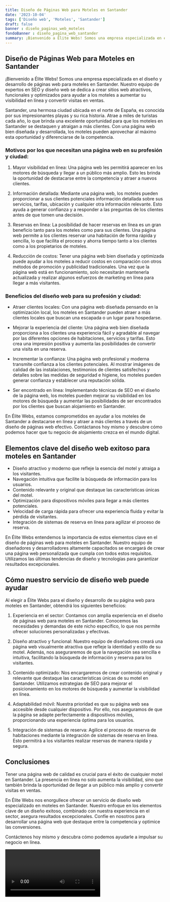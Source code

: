 ```yaml
---
title: Diseño de Páginas Web para Moteles en Santander
date: '2023-10-04'
tags: ['Diseño web', 'Moteles', 'Santander']
draft: false
banner : diseño_paginas_web_moteles
fondoBanner : diseño_pagina_web_santander
summary: ¡Bienvenido a Élite Webs! Somos una empresa especializada en el diseño y desarrollo de páginas web para moteles en Santander. Nuestro equipo de expertos en SEO y diseño web se dedica a crear sitios web atractivos, funcionales y optimizados para ayudar a los moteles a aumentar su visibilidad en línea y convertir visitas en ventas.
---
```


## Diseño de Páginas Web para Moteles en Santander

¡Bienvenido a Élite Webs! Somos una empresa especializada en el diseño y desarrollo de páginas web para moteles en Santander. Nuestro equipo de expertos en SEO y diseño web se dedica a crear sitios web atractivos, funcionales y optimizados para ayudar a los moteles a aumentar su visibilidad en línea y convertir visitas en ventas.

Santander, una hermosa ciudad ubicada en el norte de España, es conocida por sus impresionantes playas y su rica historia. Atrae a miles de turistas cada año, lo que brinda una excelente oportunidad para que los moteles en Santander se destaquen y atraigan a más clientes. Con una página web bien diseñada y desarrollada, los moteles pueden aprovechar al máximo esta oportunidad y diferenciarse de la competencia.

### Motivos por los que necesitan una página web en su profesión y ciudad:

1. Mayor visibilidad en línea: Una página web les permitirá aparecer en los motores de búsqueda y llegar a un público más amplio. Esto les brinda la oportunidad de destacarse entre la competencia y atraer a nuevos clientes.

2. Información detallada: Mediante una página web, los moteles pueden proporcionar a sus clientes potenciales información detallada sobre sus servicios, tarifas, ubicación y cualquier otra información relevante. Esto ayuda a generar confianza y a responder a las preguntas de los clientes antes de que tomen una decisión.

3. Reservas en línea: La posibilidad de hacer reservas en línea es un gran beneficio tanto para los moteles como para sus clientes. Una página web permite a los clientes reservar una habitación de forma rápida y sencilla, lo que facilita el proceso y ahorra tiempo tanto a los clientes como a los propietarios de moteles.

4. Reducción de costos: Tener una página web bien diseñada y optimizada puede ayudar a los moteles a reducir costos en comparación con otros métodos de promoción y publicidad tradicionales. Una vez que la página web está en funcionamiento, solo necesitarán mantenerla actualizada y realizar algunos esfuerzos de marketing en línea para llegar a más visitantes.

### Beneficios del diseño web para su profesión y ciudad:

- Atraer clientes locales: Con una página web diseñada pensando en la optimización local, los moteles en Santander pueden atraer a más clientes locales que buscan una escapada o un lugar para hospedarse.

- Mejorar la experiencia del cliente: Una página web bien diseñada proporciona a los clientes una experiencia fácil y agradable al navegar por las diferentes opciones de habitaciones, servicios y tarifas. Esto crea una impresión positiva y aumenta las posibilidades de convertir una visita en una reserva.

- Incrementar la confianza: Una página web profesional y moderna transmite confianza a los clientes potenciales. Al mostrar imágenes de calidad de las instalaciones, testimonios de clientes satisfechos y detalles sobre las medidas de seguridad e higiene, los moteles pueden generar confianza y establecer una reputación sólida.

- Ser encontrado en línea: Implementando técnicas de SEO en el diseño de la página web, los moteles pueden mejorar su visibilidad en los motores de búsqueda y aumentar las posibilidades de ser encontrados por los clientes que buscan alojamiento en Santander.

En Élite Webs, estamos comprometidos en ayudar a los moteles de Santander a destacarse en línea y atraer a más clientes a través de un diseño de páginas web efectivo. Contáctanos hoy mismo y descubre cómo podemos hacer que tu negocio de alojamiento crezca en el mundo digital.

<GifSeo />

<Cta />

## Elementos clave del diseño web exitoso para moteles en Santander

- Diseño atractivo y moderno que refleje la esencia del motel y atraiga a los visitantes.
- Navegación intuitiva que facilite la búsqueda de información para los usuarios.
- Contenido relevante y original que destaque las características únicas del motel.
- Optimización para dispositivos móviles para llegar a más clientes potenciales.
- Velocidad de carga rápida para ofrecer una experiencia fluida y evitar la pérdida de visitantes.
- Integración de sistemas de reserva en línea para agilizar el proceso de reserva.

En Élite Webs entendemos la importancia de estos elementos clave en el diseño de páginas web para moteles en Santander. Nuestro equipo de diseñadores y desarrolladores altamente capacitados se encargará de crear una página web personalizada que cumpla con todos estos requisitos. Utilizamos las últimas tendencias de diseño y tecnologías para garantizar resultados excepcionales.

## Cómo nuestro servicio de diseño web puede ayudar

Al elegir a Élite Webs para el diseño y desarrollo de su página web para moteles en Santander, obtendrá los siguientes beneficios:

1. Experiencia en el sector: Contamos con amplia experiencia en el diseño de páginas web para moteles en Santander. Conocemos las necesidades y demandas de este nicho específico, lo que nos permite ofrecer soluciones personalizadas y efectivas.

2. Diseño atractivo y funcional: Nuestro equipo de diseñadores creará una página web visualmente atractiva que refleje la identidad y estilo de su motel. Además, nos aseguraremos de que la navegación sea sencilla e intuitiva, facilitando la búsqueda de información y reserva para los visitantes.

3. Contenido optimizado: Nos encargaremos de crear contenido original y relevante que destaque las características únicas de su motel en Santander. Utilizamos estrategias de SEO para mejorar el posicionamiento en los motores de búsqueda y aumentar la visibilidad en línea.

4. Adaptabilidad móvil: Nuestra prioridad es que su página web sea accesible desde cualquier dispositivo. Por ello, nos aseguramos de que la página se adapte perfectamente a dispositivos móviles, proporcionando una experiencia óptima para los usuarios.

5. Integración de sistemas de reserva: Agilice el proceso de reserva de habitaciones mediante la integración de sistemas de reserva en línea. Esto permitirá a los visitantes realizar reservas de manera rápida y segura.

## Conclusiones

Tener una página web de calidad es crucial para el éxito de cualquier motel en Santander. La presencia en línea no solo aumenta la visibilidad, sino que también brinda la oportunidad de llegar a un público más amplio y convertir visitas en ventas.

En Élite Webs nos enorgullece ofrecer un servicio de diseño web especializado en moteles en Santander. Nuestro enfoque en los elementos clave de un diseño exitoso, combinado con nuestra experiencia en el sector, asegura resultados excepcionales. Confíe en nosotros para desarrollar una página web que destaque entre la competencia y optimice las conversiones.

Contáctenos hoy mismo y descubra cómo podemos ayudarle a impulsar su negocio en línea.

<Video />

<CtaBot job='Moteles' city='Santander'/>

<Gmaps query='Santander+españa+maps' />